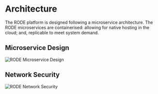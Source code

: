 # Architecture

The RODE platform is designed following a microservice architecture. The RODE microservices are containerised: allowing for native hosting in the cloud; and, replicable to meet system demand.

## Microservice Design

![RODE Microservice Design](/document/.diagrams/platform/microservices.drawio.svg)

## Network Security

![RODE Network Security](/document/.diagrams/platform/network-security.drawio.svg)
